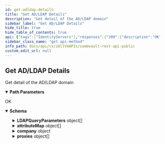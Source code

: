```yaml
---
id: get-adldap-details
title: "Get AD/LDAP Details"
description: "Get detail of the AD/LDAP domain"
sidebar_label: "Get AD/LDAP Details"
hide_title: true
hide_table_of_contents: true
api: {"tags":["IdentityServers"],"responses":{"200":{"description":"OK","content":{"application/json":{"schema":{"description":"Details of an AD/LDAP domain","properties":{"LDAPQueryParameters":{"description":"List of query parameters for the LDAP domain. Available only if the directory type is LDAP_SERVER","items":{"description":"Attribute of an LDAP server","properties":{"defaultValue":{"description":"Default value of the attribute","type":"string"},"id":{"description":"ID of the attribute","format":"int32","type":"integer"},"isOverridden":{"description":"Denotes if the value of the attribute is overridden","type":"boolean"},"name":{"description":"Name of the attribute","type":"string"},"value":{"description":"Current value of the attribute","type":"string"}},"required":["id","value"],"type":"object"},"type":"array","uniqueItems":true},"accessViaClient":{"description":"Denotes if the domain is accessed via a proxy","type":"boolean"},"attributeMap":{"description":"List of attribute mappings for the LDAP domain. Available only if the directoryType is LDAP_SERVER.","items":{"description":"Attribute of an LDAP server","properties":{"defaultValue":{"description":"Default value of the attribute","type":"string"},"id":{"description":"ID of the attribute","format":"int32","type":"integer"},"isOverridden":{"description":"Denotes if the value of the attribute is overridden","type":"boolean"},"name":{"description":"Name of the attribute","type":"string"},"value":{"description":"Current value of the attribute","type":"string"}},"required":["id","value"],"type":"object"},"type":"array","uniqueItems":false},"baseDNForCardUsers":{"description":"Base DN for card users. Available only if domainType is ACTIVE_DIRECTORY.","type":"string"},"company":{"properties":{"id":{"format":"int32","type":"integer","x-terraform-omitempty":true,"x-terraform-set-key":true},"name":{"nullable":true,"type":"string"}},"type":"object"},"credentials":{"description":"Username of the domain user used to connect to the domain","type":"string"},"directoryType":{"description":"Directory type of an AD/LDAP domain","enum":["ACTIVE_DIRECTORY","APPLE_DIRECTORY_SERVICE","LDAP_SERVER","OPEN_LDAP","ORACLE_DIRECTORY","OTHER"],"type":"string"},"domainName":{"description":"Domain to which the users are associated","type":"string"},"enableSSO":{"description":"Denotes if SSO is enabled","type":"boolean"},"id":{"format":"int32","type":"integer"},"name":{"type":"string"},"proxies":{"description":"List of proxies used to connect to the domain. Available only if accessViaClient is true.","items":{"properties":{"id":{"format":"int32","type":"integer","x-terraform-omitempty":true,"x-terraform-set-key":true},"name":{"nullable":true,"type":"string"}},"type":"object"},"type":"array"},"useSecureLDAP":{"description":"Boolean to indicate if the identity server uses secure LDAP","type":"boolean"},"userGroups":{"description":"Number of user groups in the domain","format":"int32","type":"integer"},"users":{"description":"Number of users in the domain","format":"int32","type":"integer"}},"type":"object"},"examples":{"Active Directory":{"value":{"id":85,"name":"domain.com","domainName":"domain","directoryType":"ACTIVE_DIRECTORY","credentials":"username","company":{"id":0,"name":"Commcell"},"users":0,"userGroups":1,"baseDNForCardUsers":"CN=Name,OU=Sales,OU=Employees,DC=dn,DC=domain,DC=com","useSecureLDAP":false,"enableSSO":true,"accessViaClient":false}},"Apple Directory Service":{"value":{"id":85,"name":"domain.com","domainName":"domain","directoryType":"APPLE_DIRECTORY_SERVICE","credentials":"username","company":{"id":0,"name":"Commcell"},"users":10,"userGroups":2,"accessViaClient":false}},"LDAP Server":{"value":{"id":74,"name":"domain.com","domainName":"domain","directoryType":"LDAP_SERVER","credentials":"uid=admin,cn=users,cn=compat,dc=domain,dc=com","company":{"id":0,"name":"Commcell"},"users":10,"userGroups":5,"accessViaClient":true,"proxies":[{"id":2,"name":"client2"}],"LDAPQueryParameters":[{"id":6,"name":"User group filter","value":"(objectClass=groupofnames)","defaultValue":"(objectClass=group)","isOverridden":true},{"id":7,"name":"User filter","value":"(objectClass=posixaccount)","defaultValue":"(&(objectCategory=User)(sAMAccountName=*))","isOverridden":true},{"id":9,"name":"Unique identifier","value":"uid","defaultValue":"sAMAccountName","isOverridden":true},{"id":10,"name":"base DN","value":"cn=accounts,dc=domain,dc=com","defaultValue":"baseDN","isOverridden":true}],"attributeMap":[{"id":1,"name":"Object class","value":"objectClass","defaultValue":"objectClass","isOverridden":false},{"id":2,"name":"Common name","value":"common name","defaultValue":"cn","isOverridden":true},{"id":3,"name":"Email","value":"mail","defaultValue":"mail","isOverridden":false},{"id":4,"name":"GUID","value":"objectGUID","defaultValue":"objectGUID","isOverridden":false},{"id":5,"name":"Dns","value":"dnsroot","defaultValue":"dnsroot","isOverridden":false},{"id":11,"name":"Member user group","value":"member","defaultValue":"member","isOverridden":false},{"id":12,"name":"Member unique identifier","value":"memberuid","defaultValue":"memberuid","isOverridden":false}]}},"Open LDAP":{"value":{"id":58,"name":"domain.com","domainName":"domain","directoryType":"OPEN_LDAP","credentials":"cn=user,dc=domain,dc=com","company":{"id":1,"name":"Company1"},"users":0,"userGroups":0,"accessViaClient":true,"proxies":[{"id":115,"name":"client115"},{"id":2,"name":"client2"}]}},"Oracle Directory":{"value":{"id":56,"name":"ODS.domain.com","domainName":"domain","directoryType":"ORACLE_DIRECTORY","credentials":"cn=ODSUser1,dc=domain,dc=com","company":{"id":2,"name":"Company2"},"users":0,"userGroups":0,"accessViaClient":false}}}}}}},"operationId":"GetADLDAPDetails","description":"Get detail of the AD/LDAP domain","parameters":[{"schema":{"type":"integer","format":"int32"},"name":"domainId","in":"path","required":true,"description":"ID of the AD/LDAP domain"}],"method":"get","path":"/V4/LDAP/{domainId}","servers":[{"url":"http://{hostname}/webconsole/api","variables":{"hostname":{"default":"localhost","description":"Webconsole"}}}],"securitySchemes":{"token":{"in":"header","name":"Authtoken","type":"apiKey"}},"info":{"version":"1.0.0","contact":{},"description":"## Welcome\n\nWelcome to Commvault's Rest APIs. You can explore our APIs in [Postman](https://getpostman.com) using the predefined requests we created\n\nThe current version of this documentation is **Commvault Platform Release 2022E**.\n\nYou can access LTS documentation here:\n\n[Feature Release 11.20](https://documenter.getpostman.com/view/2046098/UVR7KoPJ)\n\n[Feature Release 11.24](https://documenter.getpostman.com/view/2046098/UVR7KoPL)\n\nFor more V2 and Latest APIs, please visit your API Explorer page.  \n[*More Details*](http://documentation.commvault.com/commvault/v11/article?p=107350_1.htm)\n\n## Setup\n\nTo get started, [create an environment in Postman](https://www.getpostman.com/docs/environments), select that environment, and set your environment variables by entering necessary values in the `0 - Setup/Environment Setup` pre-request script ([documentation on pre-request scripts](http://www.getpostman.com/docs/pre_request_scripts)). Also, Some of our calls might have dependencies. `GET`/`PUT`/`DELETE` may only work after an item is created with a `POST`.\n\nThe same set of APIs can be used for both XML and JSON. If you want to get equivalent JSON for the XML, use our [API](https://api.commvault.com/#fe2fa795-dd7c-4416-857d-75704b52be8c) for conversion.\n\n**Note:** Swagger Documentation for V2/Latest APIs are present in the following URL:  \n`{ServerURL}/sandbox/apiexplorer`\n\n[*More Details*](http://documentation.commvault.com/commvault/v11/article?p=45551.htm)","title":"Commvault Rest API - Public"},"postman":{"name":"Get AD/LDAP Details","description":{"content":"Get detail of the AD/LDAP domain","type":"text/plain"},"url":{"path":["V4","LDAP",":domainId"],"host":["{{baseUrl}}"],"query":[],"variable":[{"disabled":false,"description":{"content":"(Required) ID of the AD/LDAP domain","type":"text/plain"},"type":"any","value":"","key":"domainId"}]},"header":[{"key":"Accept","value":"application/json"}],"method":"GET"}}
sidebar_class_name: "get api-method"
info_path: docs/api/cv/zAllV4APIs/commvault-rest-api-public
custom_edit_url: null
---
```



## Get AD/LDAP Details



Get detail of the AD/LDAP domain

<details style={{"marginBottom":"1rem"}} data-collapsed={false} open={true}><summary style={{}}><strong>Path Parameters</strong></summary><div><ul><ParamsItem className={"paramsItem"} param={{"schema":{"type":"integer","format":"int32"},"name":"domainId","in":"path","required":true,"description":"ID of the AD/LDAP domain"}}></ParamsItem></ul></div></details><div><ApiTabs><TabItem label={"200"} value={"200"}><div>

OK

</div><div><MimeTabs schemaType={"response"}><TabItem label={"application/json"} value={"application/json"}><SchemaTabs><TabItem label={"Schema"} value={"Schema"}><details style={{}} data-collapsed={false} open={true}><summary style={{"textAlign":"left"}}><strong>Schema</strong></summary><div style={{"textAlign":"left","marginLeft":"1rem"}}></div><ul style={{"marginLeft":"1rem"}}><SchemaItem collapsible={true} className={"schemaItem"}><details style={{}}><summary style={{}}><strong>LDAPQueryParameters</strong><span style={{"opacity":"0.6"}}> object[]</span></summary><div style={{"marginLeft":"1rem"}}><div style={{"marginTop":".5rem","marginBottom":".5rem"}}>

List of query parameters for the LDAP domain. Available only if the directory type is LDAP_SERVER

</div><SchemaItem collapsible={false} name={"defaultValue"} required={false} deprecated={undefined} schemaDescription={"Default value of the attribute"} schemaName={"string"} qualifierMessage={undefined} defaultValue={undefined}></SchemaItem><SchemaItem collapsible={false} name={"id"} required={false} deprecated={undefined} schemaDescription={"ID of the attribute"} schemaName={"int32"} qualifierMessage={undefined} defaultValue={undefined}></SchemaItem><SchemaItem collapsible={false} name={"isOverridden"} required={false} deprecated={undefined} schemaDescription={"Denotes if the value of the attribute is overridden"} schemaName={"boolean"} qualifierMessage={undefined} defaultValue={undefined}></SchemaItem><SchemaItem collapsible={false} name={"name"} required={false} deprecated={undefined} schemaDescription={"Name of the attribute"} schemaName={"string"} qualifierMessage={undefined} defaultValue={undefined}></SchemaItem><SchemaItem collapsible={false} name={"value"} required={false} deprecated={undefined} schemaDescription={"Current value of the attribute"} schemaName={"string"} qualifierMessage={undefined} defaultValue={undefined}></SchemaItem></div></details></SchemaItem><SchemaItem collapsible={false} name={"accessViaClient"} required={false} deprecated={undefined} schemaDescription={"Denotes if the domain is accessed via a proxy"} schemaName={"boolean"} qualifierMessage={undefined} defaultValue={undefined}></SchemaItem><SchemaItem collapsible={true} className={"schemaItem"}><details style={{}}><summary style={{}}><strong>attributeMap</strong><span style={{"opacity":"0.6"}}> object[]</span></summary><div style={{"marginLeft":"1rem"}}><div style={{"marginTop":".5rem","marginBottom":".5rem"}}>

List of attribute mappings for the LDAP domain. Available only if the directoryType is LDAP_SERVER.

</div><SchemaItem collapsible={false} name={"defaultValue"} required={false} deprecated={undefined} schemaDescription={"Default value of the attribute"} schemaName={"string"} qualifierMessage={undefined} defaultValue={undefined}></SchemaItem><SchemaItem collapsible={false} name={"id"} required={false} deprecated={undefined} schemaDescription={"ID of the attribute"} schemaName={"int32"} qualifierMessage={undefined} defaultValue={undefined}></SchemaItem><SchemaItem collapsible={false} name={"isOverridden"} required={false} deprecated={undefined} schemaDescription={"Denotes if the value of the attribute is overridden"} schemaName={"boolean"} qualifierMessage={undefined} defaultValue={undefined}></SchemaItem><SchemaItem collapsible={false} name={"name"} required={false} deprecated={undefined} schemaDescription={"Name of the attribute"} schemaName={"string"} qualifierMessage={undefined} defaultValue={undefined}></SchemaItem><SchemaItem collapsible={false} name={"value"} required={false} deprecated={undefined} schemaDescription={"Current value of the attribute"} schemaName={"string"} qualifierMessage={undefined} defaultValue={undefined}></SchemaItem></div></details></SchemaItem><SchemaItem collapsible={false} name={"baseDNForCardUsers"} required={false} deprecated={undefined} schemaDescription={"Base DN for card users. Available only if domainType is ACTIVE_DIRECTORY."} schemaName={"string"} qualifierMessage={undefined} defaultValue={undefined}></SchemaItem><SchemaItem collapsible={true} className={"schemaItem"}><details style={{}}><summary style={{}}><strong>company</strong><span style={{"opacity":"0.6"}}> object</span></summary><div style={{"marginLeft":"1rem"}}><SchemaItem collapsible={false} name={"id"} required={false} deprecated={undefined} schemaDescription={undefined} schemaName={"int32"} qualifierMessage={undefined} defaultValue={undefined}></SchemaItem><SchemaItem collapsible={false} name={"name"} required={false} deprecated={undefined} schemaDescription={undefined} schemaName={"string"} qualifierMessage={undefined} defaultValue={undefined}></SchemaItem></div></details></SchemaItem><SchemaItem collapsible={false} name={"credentials"} required={false} deprecated={undefined} schemaDescription={"Username of the domain user used to connect to the domain"} schemaName={"string"} qualifierMessage={undefined} defaultValue={undefined}></SchemaItem><SchemaItem collapsible={false} name={"directoryType"} required={false} deprecated={undefined} schemaDescription={"Directory type of an AD/LDAP domain"} schemaName={"string"} qualifierMessage={"**Possible values:** [`ACTIVE_DIRECTORY`, `APPLE_DIRECTORY_SERVICE`, `LDAP_SERVER`, `OPEN_LDAP`, `ORACLE_DIRECTORY`, `OTHER`]"} defaultValue={undefined}></SchemaItem><SchemaItem collapsible={false} name={"domainName"} required={false} deprecated={undefined} schemaDescription={"Domain to which the users are associated"} schemaName={"string"} qualifierMessage={undefined} defaultValue={undefined}></SchemaItem><SchemaItem collapsible={false} name={"enableSSO"} required={false} deprecated={undefined} schemaDescription={"Denotes if SSO is enabled"} schemaName={"boolean"} qualifierMessage={undefined} defaultValue={undefined}></SchemaItem><SchemaItem collapsible={false} name={"id"} required={false} deprecated={undefined} schemaDescription={undefined} schemaName={"int32"} qualifierMessage={undefined} defaultValue={undefined}></SchemaItem><SchemaItem collapsible={false} name={"name"} required={false} deprecated={undefined} schemaDescription={undefined} schemaName={"string"} qualifierMessage={undefined} defaultValue={undefined}></SchemaItem><SchemaItem collapsible={true} className={"schemaItem"}><details style={{}}><summary style={{}}><strong>proxies</strong><span style={{"opacity":"0.6"}}> object[]</span></summary><div style={{"marginLeft":"1rem"}}><div style={{"marginTop":".5rem","marginBottom":".5rem"}}>

List of proxies used to connect to the domain. Available only if accessViaClient is true.

</div><SchemaItem collapsible={false} name={"id"} required={false} deprecated={undefined} schemaDescription={undefined} schemaName={"int32"} qualifierMessage={undefined} defaultValue={undefined}></SchemaItem><SchemaItem collapsible={false} name={"name"} required={false} deprecated={undefined} schemaDescription={undefined} schemaName={"string"} qualifierMessage={undefined} defaultValue={undefined}></SchemaItem></div></details></SchemaItem><SchemaItem collapsible={false} name={"useSecureLDAP"} required={false} deprecated={undefined} schemaDescription={"Boolean to indicate if the identity server uses secure LDAP"} schemaName={"boolean"} qualifierMessage={undefined} defaultValue={undefined}></SchemaItem><SchemaItem collapsible={false} name={"userGroups"} required={false} deprecated={undefined} schemaDescription={"Number of user groups in the domain"} schemaName={"int32"} qualifierMessage={undefined} defaultValue={undefined}></SchemaItem><SchemaItem collapsible={false} name={"users"} required={false} deprecated={undefined} schemaDescription={"Number of users in the domain"} schemaName={"int32"} qualifierMessage={undefined} defaultValue={undefined}></SchemaItem></ul></details></TabItem><TabItem label={"Example (from schema)"} value={"Example (from schema)"}><ResponseSamples responseExample={"{\n  \"LDAPQueryParameters\": [\n    {\n      \"defaultValue\": \"string\",\n      \"id\": 0,\n      \"isOverridden\": true,\n      \"name\": \"string\",\n      \"value\": \"string\"\n    }\n  ],\n  \"accessViaClient\": true,\n  \"attributeMap\": [\n    {\n      \"defaultValue\": \"string\",\n      \"id\": 0,\n      \"isOverridden\": true,\n      \"name\": \"string\",\n      \"value\": \"string\"\n    }\n  ],\n  \"baseDNForCardUsers\": \"string\",\n  \"company\": {\n    \"id\": 0,\n    \"name\": \"string\"\n  },\n  \"credentials\": \"string\",\n  \"directoryType\": \"ACTIVE_DIRECTORY\",\n  \"domainName\": \"string\",\n  \"enableSSO\": true,\n  \"id\": 0,\n  \"name\": \"string\",\n  \"proxies\": [\n    {\n      \"id\": 0,\n      \"name\": \"string\"\n    }\n  ],\n  \"useSecureLDAP\": true,\n  \"userGroups\": 0,\n  \"users\": 0\n}"} language={"json"}></ResponseSamples></TabItem><TabItem label={" Active  Directory"} value={" Active  Directory"}><ResponseSamples responseExample={"{\n  \"id\": 85,\n  \"name\": \"domain.com\",\n  \"domainName\": \"domain\",\n  \"directoryType\": \"ACTIVE_DIRECTORY\",\n  \"credentials\": \"username\",\n  \"company\": {\n    \"id\": 0,\n    \"name\": \"Commcell\"\n  },\n  \"users\": 0,\n  \"userGroups\": 1,\n  \"baseDNForCardUsers\": \"CN=Name,OU=Sales,OU=Employees,DC=dn,DC=domain,DC=com\",\n  \"useSecureLDAP\": false,\n  \"enableSSO\": true,\n  \"accessViaClient\": false\n}"} language={"json"}></ResponseSamples></TabItem><TabItem label={" Apple  Directory  Service"} value={" Apple  Directory  Service"}><ResponseSamples responseExample={"{\n  \"id\": 85,\n  \"name\": \"domain.com\",\n  \"domainName\": \"domain\",\n  \"directoryType\": \"APPLE_DIRECTORY_SERVICE\",\n  \"credentials\": \"username\",\n  \"company\": {\n    \"id\": 0,\n    \"name\": \"Commcell\"\n  },\n  \"users\": 10,\n  \"userGroups\": 2,\n  \"accessViaClient\": false\n}"} language={"json"}></ResponseSamples></TabItem><TabItem label={" L D A P  Server"} value={" L D A P  Server"}><ResponseSamples responseExample={"{\n  \"id\": 74,\n  \"name\": \"domain.com\",\n  \"domainName\": \"domain\",\n  \"directoryType\": \"LDAP_SERVER\",\n  \"credentials\": \"uid=admin,cn=users,cn=compat,dc=domain,dc=com\",\n  \"company\": {\n    \"id\": 0,\n    \"name\": \"Commcell\"\n  },\n  \"users\": 10,\n  \"userGroups\": 5,\n  \"accessViaClient\": true,\n  \"proxies\": [\n    {\n      \"id\": 2,\n      \"name\": \"client2\"\n    }\n  ],\n  \"LDAPQueryParameters\": [\n    {\n      \"id\": 6,\n      \"name\": \"User group filter\",\n      \"value\": \"(objectClass=groupofnames)\",\n      \"defaultValue\": \"(objectClass=group)\",\n      \"isOverridden\": true\n    },\n    {\n      \"id\": 7,\n      \"name\": \"User filter\",\n      \"value\": \"(objectClass=posixaccount)\",\n      \"defaultValue\": \"(&(objectCategory=User)(sAMAccountName=*))\",\n      \"isOverridden\": true\n    },\n    {\n      \"id\": 9,\n      \"name\": \"Unique identifier\",\n      \"value\": \"uid\",\n      \"defaultValue\": \"sAMAccountName\",\n      \"isOverridden\": true\n    },\n    {\n      \"id\": 10,\n      \"name\": \"base DN\",\n      \"value\": \"cn=accounts,dc=domain,dc=com\",\n      \"defaultValue\": \"baseDN\",\n      \"isOverridden\": true\n    }\n  ],\n  \"attributeMap\": [\n    {\n      \"id\": 1,\n      \"name\": \"Object class\",\n      \"value\": \"objectClass\",\n      \"defaultValue\": \"objectClass\",\n      \"isOverridden\": false\n    },\n    {\n      \"id\": 2,\n      \"name\": \"Common name\",\n      \"value\": \"common name\",\n      \"defaultValue\": \"cn\",\n      \"isOverridden\": true\n    },\n    {\n      \"id\": 3,\n      \"name\": \"Email\",\n      \"value\": \"mail\",\n      \"defaultValue\": \"mail\",\n      \"isOverridden\": false\n    },\n    {\n      \"id\": 4,\n      \"name\": \"GUID\",\n      \"value\": \"objectGUID\",\n      \"defaultValue\": \"objectGUID\",\n      \"isOverridden\": false\n    },\n    {\n      \"id\": 5,\n      \"name\": \"Dns\",\n      \"value\": \"dnsroot\",\n      \"defaultValue\": \"dnsroot\",\n      \"isOverridden\": false\n    },\n    {\n      \"id\": 11,\n      \"name\": \"Member user group\",\n      \"value\": \"member\",\n      \"defaultValue\": \"member\",\n      \"isOverridden\": false\n    },\n    {\n      \"id\": 12,\n      \"name\": \"Member unique identifier\",\n      \"value\": \"memberuid\",\n      \"defaultValue\": \"memberuid\",\n      \"isOverridden\": false\n    }\n  ]\n}"} language={"json"}></ResponseSamples></TabItem><TabItem label={" Open  L D A P"} value={" Open  L D A P"}><ResponseSamples responseExample={"{\n  \"id\": 58,\n  \"name\": \"domain.com\",\n  \"domainName\": \"domain\",\n  \"directoryType\": \"OPEN_LDAP\",\n  \"credentials\": \"cn=user,dc=domain,dc=com\",\n  \"company\": {\n    \"id\": 1,\n    \"name\": \"Company1\"\n  },\n  \"users\": 0,\n  \"userGroups\": 0,\n  \"accessViaClient\": true,\n  \"proxies\": [\n    {\n      \"id\": 115,\n      \"name\": \"client115\"\n    },\n    {\n      \"id\": 2,\n      \"name\": \"client2\"\n    }\n  ]\n}"} language={"json"}></ResponseSamples></TabItem><TabItem label={" Oracle  Directory"} value={" Oracle  Directory"}><ResponseSamples responseExample={"{\n  \"id\": 56,\n  \"name\": \"ODS.domain.com\",\n  \"domainName\": \"domain\",\n  \"directoryType\": \"ORACLE_DIRECTORY\",\n  \"credentials\": \"cn=ODSUser1,dc=domain,dc=com\",\n  \"company\": {\n    \"id\": 2,\n    \"name\": \"Company2\"\n  },\n  \"users\": 0,\n  \"userGroups\": 0,\n  \"accessViaClient\": false\n}"} language={"json"}></ResponseSamples></TabItem></SchemaTabs></TabItem></MimeTabs></div></TabItem></ApiTabs></div>
      